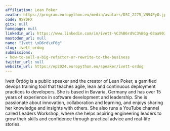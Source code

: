 ```yaml
---
affiliation: Lean Poker
avatar: https://program.europython.eu/media/avatars/DSC_2275_VN94PyO.jpg
code: 9SYDFX
gitx: null
homepage: null
linkedin_url: https://www.linkedin.com/in/ivett-%C3%B6rd%C3%B6g-03aa9035/
mastodon_url: null
name: "Ivett \xD6rd\xF6g"
slug: ivett-ordog
submissions:
- how-to-sell-a-big-refactor-or-rewrite-to-the-business
twitter_url: null
website_url: https://ep2024.europython.eu/speaker/ivett-ordog
---
```


Ivett Ördög is a public speaker and the creator of Lean Poker, a gamified devops training tool that teaches agile, lean and continuous deployment practices to developers. She is based in Bavaria, Germany and has over 15 years of experience in software development and leadership. She is passionate about innovation, collaboration and learning, and enjoys sharing her knowledge and insights with others. She also runs a YouTube channel called Leaders Workshop, where she helps aspiring engineering leaders to grow their skills and confidence through practical advice and real-life stories.
